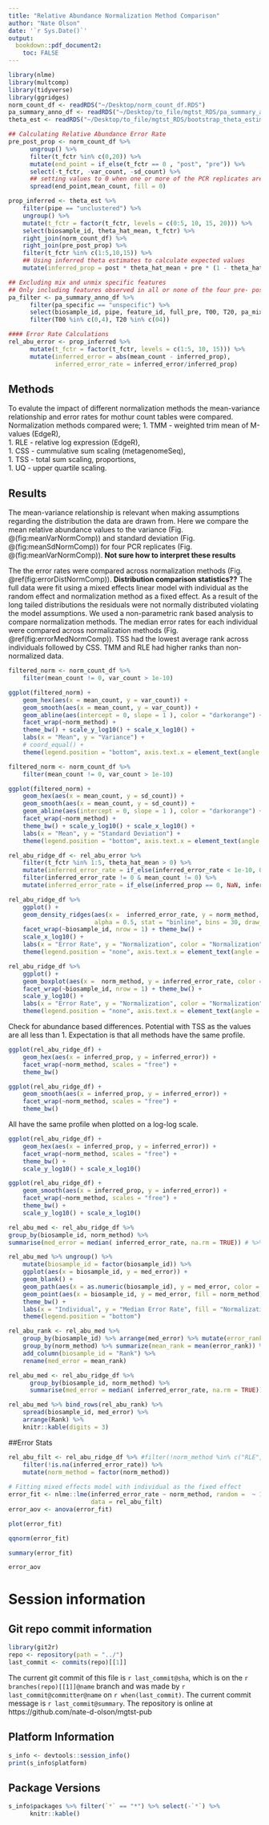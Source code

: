 ```yaml
---
title: "Relative Abundance Normalization Method Comparison"
author: "Nate Olson"
date: '`r Sys.Date()`'
output:
  bookdown::pdf_document2: 
    toc: FALSE
---
```


```r
library(nlme)
library(multcomp)
library(tidyverse)
library(ggridges)
norm_count_df <- readRDS("~/Desktop/norm_count_df.RDS") 
pa_summary_anno_df <- readRDS("~/Desktop/to_file/mgtst_RDS/pa_summary_anno_df.RDS")
theta_est <- readRDS("~/Desktop/to_file/mgtst_RDS/bootstrap_theta_estimates.rds")
```

```r
## Calculating Relative Abundance Error Rate
pre_post_prop <- norm_count_df %>% 
      ungroup() %>% 
      filter(t_fctr %in% c(0,20)) %>% 
      mutate(end_point = if_else(t_fctr == 0 , "post", "pre")) %>% 
      select(-t_fctr, -var_count, -sd_count) %>% 
      ## setting values to 0 when one or more of the PCR replicates are 0 for titration end-points
      spread(end_point,mean_count, fill = 0)

prop_inferred <- theta_est %>% 
    filter(pipe == "unclustered") %>% 
    ungroup() %>%
    mutate(t_fctr = factor(t_fctr, levels = c(0:5, 10, 15, 20))) %>% 
    select(biosample_id, theta_hat_mean, t_fctr) %>% 
    right_join(norm_count_df) %>% 
    right_join(pre_post_prop) %>% 
    filter(t_fctr %in% c(1:5,10,15)) %>% 
    ## Using inferred theta estimates to calculate expected values
    mutate(inferred_prop = post * theta_hat_mean + pre * (1 - theta_hat_mean))

## Excluding mix and unmix specific features
## Only including features observed in all or none of the four pre- post- PCR replicates
pa_filter <- pa_summary_anno_df %>% 
      filter(pa_specific == "unspecific") %>% 
      select(biosample_id, pipe, feature_id, full_pre, T00, T20, pa_mixed) %>% 
      filter(T00 %in% c(0,4), T20 %in% c(04))

#### Error Rate Calculations
rel_abu_error <- prop_inferred %>% 
      mutate(t_fctr = factor(t_fctr, levels = c(1:5, 10, 15))) %>% 
      mutate(inferred_error = abs(mean_count - inferred_prop),
             inferred_error_rate = inferred_error/inferred_prop)
```



## Methods
To evalute the impact of different normalization methods the mean-variance relationship and error rates for mothur count tables were compared. 
Normalization methods compared were; 
1. TMM - weighted trim mean of M-values (EdgeR),    
1. RLE - relative log expression (EdgeR),  
1. CSS - cummulative sum scaling (metagenomeSeq),  
1. TSS - total sum scaling, proportions,   
1. UQ - upper quartile scaling.

## Results 
The mean-variance relationship is relevant when making assumptions regarding the distribution the data are drawn from. 
Here we compare the mean relative abundance values to the variance (Fig. \@(fig:meanVarNormComp)) and standard deviation (Fig. \@(fig:meanSdNormComp)) for four PCR replicates (Fig. \@(fig:meanVarNormComp)). 
__Not sure how to interpret these results__

The the error rates were compared across normalization methods (Fig. \@ref(fig:errorDistNormComp)). 
__Distribution comparison statistics??__
The full data were fit using a mixed effects linear model with individual as the random effect and normalization method as a fixed effect. 
As a result of the long tailed distributions the residuals were not normally distributed violating the model assumptions. 
We used a non-parametric rank based analysis to compare normalization methods. 
The median error rates for each individual were compared across normalization methods (Fig. \@ref(fig:errorMedNormComp)). 
TSS had the lowest average rank across individuals followed by CSS. 
TMM and RLE had higher ranks than non-normalized data. 




```r
filtered_norm <- norm_count_df %>%
    filter(mean_count != 0, var_count > 1e-10) 

ggplot(filtered_norm) +
    geom_hex(aes(x = mean_count, y = var_count)) + 
    geom_smooth(aes(x = mean_count, y = var_count)) + 
    geom_abline(aes(intercept = 0, slope = 1 ), color = "darkorange") + 
    facet_wrap(~norm_method) + 
    theme_bw() + scale_y_log10() + scale_x_log10() + 
    labs(x = "Mean", y = "Variance") + 
    # coord_equal() + 
    theme(legend.position = "bottom", axis.text.x = element_text(angle = 315))
```

```r
filtered_norm <- norm_count_df %>%
    filter(mean_count != 0, var_count > 1e-10) 

ggplot(filtered_norm) +
    geom_hex(aes(x = mean_count, y = sd_count)) + 
    geom_smooth(aes(x = mean_count, y = sd_count)) + 
    geom_abline(aes(intercept = 0, slope = 1 ), color = "darkorange") + 
    facet_wrap(~norm_method) + 
    theme_bw() + scale_y_log10() + scale_x_log10() + 
    labs(x = "Mean", y = "Standard Deviation") + 
    theme(legend.position = "bottom", axis.text.x = element_text(angle = 315))
```



```r
rel_abu_ridge_df <- rel_abu_error %>% 
    filter(t_fctr %in% 1:5, theta_hat_mean > 0) %>% 
    mutate(inferred_error_rate = if_else(inferred_error_rate < 1e-10, 0, inferred_error_rate)) %>%
    filter(inferred_error_rate != 0 & mean_count != 0) %>%
    mutate(inferred_error_rate = if_else(inferred_prop == 0, NaN, inferred_error_rate))

rel_abu_ridge_df %>%
    ggplot() + 
    geom_density_ridges(aes(x =  inferred_error_rate, y = norm_method, color = norm_method), 
                        alpha = 0.5, stat = "binline", bins = 30, draw_baseline = FALSE)  + 
    facet_wrap(~biosample_id, nrow = 1) + theme_bw() + 
    scale_x_log10() +
    labs(x = "Error Rate", y = "Normalization", color = "Normalization") +
    theme(legend.position = "none", axis.text.x = element_text(angle = 315))
```

```r
rel_abu_ridge_df %>%
    ggplot() + 
    geom_boxplot(aes(x =  norm_method, y = inferred_error_rate, color = norm_method))  + 
    facet_wrap(~biosample_id, nrow = 1) + theme_bw() + 
    scale_y_log10() +
    labs(x = "Error Rate", y = "Normalization", color = "Normalization") +
    theme(legend.position = "none", axis.text.x = element_text(angle = 315))
```



Check for abundance based differences. 
Potential with TSS as the values are all less than 1. 
Expectation is that all methods have the same profile. 
```r
ggplot(rel_abu_ridge_df) + 
    geom_hex(aes(x = inferred_prop, y = inferred_error)) + 
    facet_wrap(~norm_method, scales = "free") + 
    theme_bw()
```

```r
ggplot(rel_abu_ridge_df) + 
    geom_smooth(aes(x = inferred_prop, y = inferred_error)) + 
    facet_wrap(~norm_method, scales = "free") + 
    theme_bw()
```

All have the same profile when plotted on a log-log scale. 
```r
ggplot(rel_abu_ridge_df) + 
    geom_hex(aes(x = inferred_prop, y = inferred_error)) + 
    facet_wrap(~norm_method, scales = "free") + 
    theme_bw() + 
    scale_y_log10() + scale_x_log10()
```

```r
ggplot(rel_abu_ridge_df) + 
    geom_smooth(aes(x = inferred_prop, y = inferred_error)) + 
    facet_wrap(~norm_method, scales = "free") + 
    theme_bw() + 
    scale_y_log10() + scale_x_log10()
```


```r
rel_abu_med <- rel_abu_ridge_df %>%
group_by(biosample_id, norm_method) %>%
summarise(med_error = median( inferred_error_rate, na.rm = TRUE)) # %>%

rel_abu_med %>% ungroup() %>% 
    mutate(biosample_id = factor(biosample_id)) %>% 
    ggplot(aes(x = biosample_id, y = med_error)) + 
    geom_blank() + 
    geom_path(aes(x = as.numeric(biosample_id), y = med_error, color = norm_method)) +
    geom_point(aes(x = biosample_id, y = med_error, fill = norm_method), shape = 21) + 
    theme_bw() + 
    labs(x = "Individual", y = "Median Error Rate", fill = "Normalization", color = "Normalization") + 
    theme(legend.position = "bottom")
```




```r
rel_abu_rank <- rel_abu_med %>% 
    group_by(biosample_id) %>% arrange(med_error) %>% mutate(error_rank = 1:n()) %>% 
    group_by(norm_method) %>% summarize(mean_rank = mean(error_rank)) %>%
    add_column(biosample_id = "Rank") %>% 
    rename(med_error = mean_rank)

rel_abu_med <- rel_abu_ridge_df %>%
      group_by(biosample_id, norm_method) %>%
      summarise(med_error = median( inferred_error_rate, na.rm = TRUE))

rel_abu_med %>% bind_rows(rel_abu_rank) %>% 
    spread(biosample_id, med_error) %>% 
    arrange(Rank) %>% 
    knitr::kable(digits = 3)
```


##Error Stats

```r
rel_abu_filt <- rel_abu_ridge_df %>% #filter(!norm_method %in% c("RLE","UQ")) %>% 
    filter(!is.na(inferred_error_rate)) %>% 
    mutate(norm_method = factor(norm_method))
    
# Fitting mixed effects model with individual as the fixed effect
error_fit <- nlme::lme(inferred_error_rate ~ norm_method, random =  ~ 1 | biosample_id, 
                       data = rel_abu_filt) 
error_aov <- anova(error_fit)
```

```r
plot(error_fit)
```

```r
qqnorm(error_fit)
```


```r
summary(error_fit)
```

```r
error_aov
```


# Session information 

## Git repo commit information
```r
library(git2r)
repo <- repository(path = "../")
last_commit <- commits(repo)[[1]]
```

The current git commit of this file is `r last_commit@sha`, which is on the `r branches(repo)[[1]]@name` branch and was made by `r last_commit@committer@name` on `r when(last_commit)`. The current commit message is `r last_commit@summary`. The repository is online at https://github.com/nate-d-olson/mgtst-pub  


## Platform Information
```r
s_info <- devtools::session_info()
print(s_info$platform)
```


## Package Versions
```r
s_info$packages %>% filter(`*` == "*") %>% select(-`*`) %>% 
      knitr::kable()
```